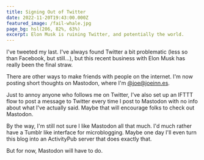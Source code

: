 ```yaml
---
title: Signing Out of Twitter
date: 2022-11-20T19:43:00.000Z
featured_image: /fail-whale.jpg
page_bg: hsl(206, 82%, 63%)
excerpt: Elon Musk is ruining Twitter, and potentially the world.
---
```


I've tweeted my last. I've always found Twitter a bit problematic (less so than Facebook, but still...), but this recent business with Elon Musk has really been the final straw.

There are other ways to make friends with people on the internet. I'm now posting short thoughts on Mastodon, where I'm [@joe@joeinn.es](https://mastodon.joeinn.es/@joe).

Just to annoy anyone who follows me on Twitter, I've also set up an IFTTT flow to post a message to Twitter every time I post to Mastodon with no info about what I've actually said. Maybe that will encourage folks to check out Mastodon.

By the way, I'm still not sure I like Mastodon all that much. I'd much rather have a Tumblr like interface for microblogging. Maybe one day I'll even turn this blog into an ActivityPub server that does exactly that.

But for now, Mastodon will have to do.
